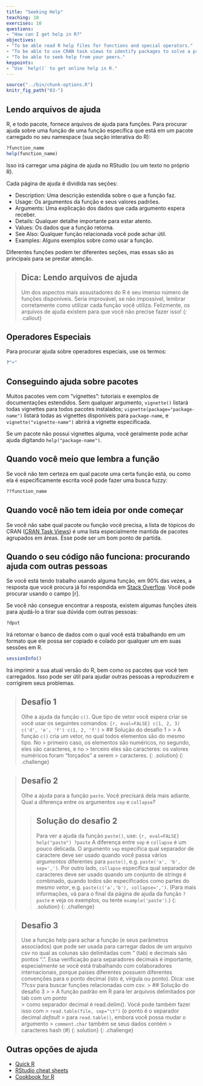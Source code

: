 ```yaml
---
title: "Seeking Help"
teaching: 10
exercises: 10
questions:
- "How can I get help in R?"
objectives:
- "To be able read R help files for functions and special operators."
- "To be able to use CRAN task views to identify packages to solve a problem."
- "To be able to seek help from your peers."
keypoints:
- "Use `help()` to get online help in R."
---
```



```r
source("../bin/chunk-options.R")
knitr_fig_path("03-")
```


## Lendo arquivos de ajuda
R, e todo pacote, fornece arquivos de ajuda para funções. Para procurar ajuda sobre uma função de uma função específica que está em um pacote carregado no seu namespace (sua seção interativa do R):

```r
?function_name
help(function_name)
```

Isso irá carregar uma página de ajuda no RStudio (ou um texto no próprio R).

Cada página de ajuda é dividida nas seções:

 - Description: Uma descrição estendida sobre o que a função faz.
 - Usage: Os argumentos da função e seus valores padrões.
 - Arguments: Uma explicação dos dados que cada argumento espera receber.
 - Details: Qualquer detalhe importante para estar atento.
 - Values: Os dados que a função retorna.
 - See Also: Qualquer função relacionada você pode achar útil.
 - Examples: Alguns exemplos sobre como usar a função.

Diferentes funções podem ter diferentes seções, mas essas são as principais para se prestar atenção.

> ## Dica: Lendo arquivos de ajuda
>
> Um dos aspectos mais assustadores do R é seu imenso número de funções disponíveis. 
> Seria improvável, se não impossível, lembrar corretamente como utilizar cada função
> você utiliza. Felizmente, os arquivos de ajuda existem para que você não precise 
> fazer isso!
{: .callout}

## Operadores Especiais
Para procurar ajuda sobre operadores especiais, use os termos:

```r
?"+"
```

## Conseguindo ajuda sobre pacotes

Muitos pacotes vem com “vignettes”: tutoriais e exemplos de documentações estendidos. Sem qualquer argumento, `vignette()` listará todas vignettes para todos pacotes instalados; `vignette(package="package-name")` listará todas as vignettes disponíveis para `package-name`, e `vignette("vignette-name")` abrirá a vignette especificada.

Se um pacote não possui vignettes alguma, você geralmente pode achar ajuda digitando `help("package-name")`.

## Quando você meio que lembra a função

Se você não tem certeza em qual pacote uma certa função está, ou como ela é especificamente escrita você pode fazer uma busca fuzzy:

```r
??function_name
```

## Quando você não tem ideia por onde começar

Se você não sabe qual pacote ou função você precisa, a lista de tópicos do CRAN ([CRAN Task Views](https://cran.r-project.org/web/views/)) é uma lista especialmente mantida de pacotes agrupados em áreas. Esse pode ser um bom ponto de partida.

## Quando o seu código não funciona: procurando ajuda com outras pessoas

Se você está tendo trabalho usando alguma função, em  90% das vezes, a resposta que você procura já foi respondida em [Stack Overflow](http://stackoverflow.com/). Você pode procurar usando o campo [r].

Se você não consegue encontrar a resposta, existem algumas funções úteis para ajudá-lo a tirar sua dúvida com outras pessoas:

```r
?dput
```

Irá retornar o banco de dados com o qual você está trabalhando em um formato que ele possa ser copiado e colado por qualquer um em suas sessões em R.

```r
sessionInfo()
```

Irá imprimir a sua atual versão do R, bem como os pacotes que você tem carregados. Isso pode ser útil para ajudar outras pessoas a reproduzirem e corrigirem seus problemas.

> ## Desafio 1
>
> Olhe a ajuda da função `c()`. Que tipo de vetor você espera criar se você usar os
> seguintes comandos:
> ```{r, eval=FALSE}
> c(1, 2, 3)
> c('d', 'e', 'f')
> c(1, 2, 'f')
> ```
> > ## Solução do desafio 1
> >
> > A função `c()` cria um vetor, no qual todos elementos são do mesmo tipo. No
> > primeiro caso, os elementos são numéricos, no segundo, eles são caracteres, e no
> > terceiro eles são caracteres: os valores numéricos foram "forçados" a serem
> > caracteres.
> {: .solution}
{: .challenge}

> ## Desafio 2
>
> Olhe a ajuda para a função `paste`. Você precisará dela mais adiante. Qual a
> diferença entre os argumentos `sep` e `collapse`?
>
> > ## Solução do desafio 2
> >
> > Para ver a ajuda da função `paste()`, use:
> > ```{r, eval=FALSE}
> > help("paste")
> > ?paste
> > ```
> > A diferença entre `sep` e `collapse` é um pouco
> > delicada. O argumento `sep` especifica qual separador de caractere deve ser usado
> > quando você passa vários *argumentos* diferentes para `paste()`,
> > e.g. `paste('a', 'b', sep=',')`. Por outro lado, `collapse` especifica
> > qual separador de caracteres deve ser usado quando um conjunto de strings é  
> > combinado, quando todos são especificados como partes do mesmo *vetor*,
> > e.g. `paste(c('a','b'), collapse=',')`. (Para mais informações,
> > vá para o final da página de ajuda da função `?paste` e veja os
> > exemplos, ou tente `example('paste')`.)
> {: .solution}
{: .challenge}

> ## Desafio 3
> Use a função help para achar a função (e seus parâmetros associados) que pode ser
> usada para carregar dados de um arquivo csv no qual as colunas são delimitadas com
> "\t" (tab) e decimais são pontos “.”. Essa verificação para separadores decimais é
> importante, especialmente se você está trabalhando com colaboradores internacionais,
> porque países diferentes possuem diferentes convenções para o ponto decimal (isto é,
> vírgula ou ponto). Dica: use ??csv para buscar funções relacionadas com csv.
> > ## Solução do desafio 3
> >
> > A função padrão em R para ler arquivos delimitados por tab com um ponto  
> > como separador decimal é read.delim(). Você pode também fazer isso com
> > `read.table(file, sep="\t")` (o ponto é o separador decimal *default*
> > para `read.table()`, embora você possa mudar o argumento 
> > `comment.char` também se seus dados contém
> > caracteres hash (#)
> {: solution}
{: .challenge}

## Outras opções de ajuda

* [Quick R](http://www.statmethods.net/)
* [RStudio cheat sheets](http://www.rstudio.com/resources/cheatsheets/)
* [Cookbook for R](http://www.cookbook-r.com/)
